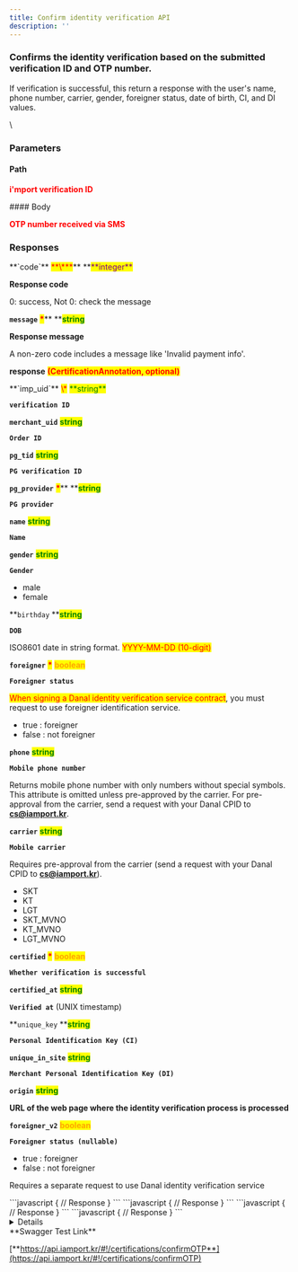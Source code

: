```yaml
---
title: Confirm identity verification API
description: ''
---
```




### Confirms the identity verification based on the submitted verification ID and OTP number.

<Swagger method="post" path="/certifications/otp/confirm/{imp_uid}" baseUrl="https://api.iamport.kr" summary="Confirms the identity verification based on the submitted verification ID and OTP number. ">
<SwaggerDescription>
If verification is successful, this return a response with the user's name, phone number, carrier, gender, foreigner status, date of birth, CI, and DI values.

\




</SwaggerDescription>

### Parameters

#### Path

<SwaggerParameter name="imp_uid" type="String" required="true">
<mark style="color:red;">

**i'mport verification ID**

</mark>

</SwaggerParameter>
#### Body

<SwaggerParameter name="otp" type="String" required="true">
<mark style="color:red;">

**OTP number received via SMS**

</mark>

</SwaggerParameter>


### Responses

<SwaggerResponse status="200: OK" description="Success">
<Tabs>
<Tab title="CertificationResponse">
**`code`** <mark style="color:red;">**\***</mark>** **<mark style="color:purple;">**integer**</mark>

**Response code**

0: success, Not 0: check the message



**`message`** <mark style="color:red;">**\***</mark>** **<mark style="color:green;">**string**</mark>

**Response message**

A non-zero code includes a message like 'Invalid payment info'.



**response** <mark style="color:red;">**(CertificationAnnotation, optional)**</mark>

</Tab>
</Tabs>

<Tabs>
<Tab title="CertificationAnnotation">
**`imp_uid`**  <mark style="color:red;">\*</mark> <mark style="color:green;">**string**</mark>

**`verification ID`**



**`merchant_uid`**  <mark style="color:green;">**string**</mark>

**`Order ID`**



**`pg_tid`**  <mark style="color:green;">**string**</mark>

**`PG verification ID`**



**`pg_provider`** <mark style="color:red;">**\***</mark>**  **<mark style="color:green;">**string**</mark>

**`PG provider`**



**`name`**   <mark style="color:green;">**string**</mark>

**`Name`**



**`gender`**  <mark style="color:green;">**string**</mark>

**`Gender`**

* male
* female



**`birthday`   **<mark style="color:green;">**string**</mark>

**`DOB`**

ISO8601 date in string format. <mark style="color:red;">YYYY-MM-DD (10-digit)</mark>



**`foreigner`**  <mark style="color:red;">**\***</mark>  <mark style="color:orange;">**boolean**</mark>

**`Foreigner status`**

<mark style="color:red;">When signing a Danal identity verification service contract</mark>, you must request to use foreigner identification service.

* true : foreigner
* false : not foreigner



**`phone`**  <mark style="color:green;">**string**</mark>

**`Mobile phone number`**

Returns mobile phone number with only numbers without special symbols. This attribute is omitted unless pre-approved by the carrier. For pre-approval from the carrier, send a request with your Danal CPID to **cs@iamport.kr**.



**`carrier`**  <mark style="color:green;">**string**</mark>

**`Mobile carrier`**

Requires pre-approval from the carrier (send a request with your Danal CPID to **cs@iamport.kr**).

* SKT
* KT
* LGT
* SKT\_MVNO
* KT\_MVNO
* LGT\_MVNO



**`certified`**   <mark style="color:red;">**\***</mark>  <mark style="color:orange;">**boolean**</mark>

**`Whether verification is successful`**



**`certified_at`**    <mark style="color:green;">**string**</mark>

**`Verified at`** (UNIX timestamp)



**`unique_key`  **<mark style="color:green;">**string**</mark>

**`Personal Identification Key (CI)`**



**`unique_in_site`**   <mark style="color:green;">**string**</mark>

**`Merchant Personal Identification Key (DI)`**



**`origin`**  <mark style="color:green;">**string**</mark>

**URL of the web page where the identity verification process is processed**



**`foreigner_v2`**   <mark style="color:orange;">**boolean**</mark>

**`Foreigner status (nullable)`**

* true : foreigner
* false : not foreigner

Requires a separate request to use Danal identity verification service

</Tab>
</Tabs>

</SwaggerResponse>

<SwaggerResponse status="400: Bad Request" description="Missing or invalid parameter error">
```javascript
{
    // Response
}
```

</SwaggerResponse>

<SwaggerResponse status="401: Unauthorized" description="Missing or invalid access token">
```javascript
{
    // Response
}
```

</SwaggerResponse>

<SwaggerResponse status="404: Not Found" description="Result not found">
```javascript
{
    // Response
}
```

</SwaggerResponse>

<SwaggerResponse status="500: Internal Server Error" description="Danal server error">
```javascript
{
    // Response
}
```

</SwaggerResponse>

</Swagger>

<Details>
<p slot="summary">Response Model Schema</p>

```json
{
  "code": 0,
  "message": "string",
  "response": {
    "imp_uid": "string",
    "merchant_uid": "string",
    "pg_tid": "string",
    "pg_provider": "string",
    "name": "string",
    "gender": "string",
    "birth": 0,
    "birthday": "string",
    "foreigner": true,
    "phone": "string",
    "carrier": "SKT",
    "certified": true,
    "certified_at": 0,
    "unique_key": "string",
    "unique_in_site": "string",
    "origin": "string",
    "foreigner_v2": true
  }
}
```

</Details>

<Hint style="success">
**Swagger Test Link**

[**https://api.iamport.kr/#!/certifications/confirmOTP**](https://api.iamport.kr/#!/certifications/confirmOTP)

</Hint>
